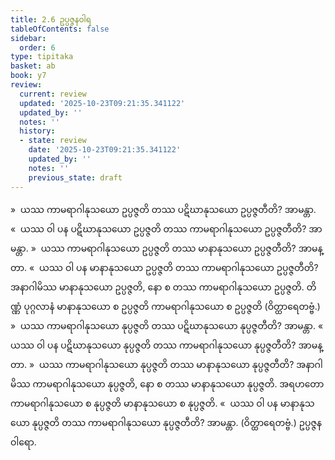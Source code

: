 ```yaml
---
title: 2.6 ဥပ္ပဇ္ဇနဝါရ
tableOfContents: false
sidebar:
  order: 6
type: tipitaka
basket: ab
book: y7
review:
  current: review
  updated: '2025-10-23T09:21:35.341122'
  updated_by: ''
  notes: ''
  history:
  - state: review
    date: '2025-10-23T09:21:35.341122'
    updated_by: ''
    notes: ''
    previous_state: draft
---
```



<ReviewStatus review={frontmatter.review} showDetails={true} />

<HypothesisAnnotation frontmatter={frontmatter} />

<DynamicBreadcrumb />

<Division number="330" book="y7" e="ch" v="34" p="274">

<Paragraph number="2264" book="y7">
»  ယဿ ကာမရာဂါနုသယော ဥပ္ပဇ္ဇတိ တဿ ပဋိဃာနုသယော ဥပ္ပဇ္ဇတီတိ? အာမန္တာ.
</Paragraph>

<Paragraph number="2265" book="y7">
«  ယဿ ဝါ ပန ပဋိဃာနုသယော ဥပ္ပဇ္ဇတိ တဿ ကာမရာဂါနုသယော ဥပ္ပဇ္ဇတီတိ? အာမန္တာ.
</Paragraph>

<Paragraph number="2266" book="y7">
»  ယဿ ကာမရာဂါနုသယော ဥပ္ပဇ္ဇတိ တဿ မာနာနုသယော ဥပ္ပဇ္ဇတီတိ? အာမန္တာ.
</Paragraph>

<Paragraph number="2267" book="y7">
«  ယဿ ဝါ ပန မာနာနုသယော ဥပ္ပဇ္ဇတိ တဿ ကာမရာဂါနုသယော ဥပ္ပဇ္ဇတီတိ?
</Paragraph>

<Paragraph number="2268" book="y7">
အနာဂါမိဿ မာနာနုသယော ဥပ္ပဇ္ဇတိ, နော စ တဿ ကာမရာဂါနုသယော ဥပ္ပဇ္ဇတိ. တိဏ္ဏံ ပုဂ္ဂလာနံ မာနာနုသယော စ ဥပ္ပဇ္ဇတိ ကာမရာဂါနုသယော စ ဥပ္ပဇ္ဇတိ (ဝိတ္ထာရေတဗ္ဗံ.)
</Paragraph>

</Division>
<Division number="331" book="y7" e="ch" v="34" p="274">

<Paragraph number="2269" book="y7">
»  ယဿ ကာမရာဂါနုသယော နုပ္ပဇ္ဇတိ တဿ ပဋိဃာနုသယော နုပ္ပဇ္ဇတီတိ? အာမန္တာ.
</Paragraph>

<Paragraph number="2270" book="y7">
«  ယဿ ဝါ ပန ပဋိဃာနုသယော နုပ္ပဇ္ဇတိ တဿ ကာမရာဂါနုသယော နုပ္ပဇ္ဇတီတိ? အာမန္တာ.
</Paragraph>

<Paragraph number="2271" book="y7">
»  ယဿ ကာမရာဂါနုသယော နုပ္ပဇ္ဇတိ တဿ မာနာနုသယော နုပ္ပဇ္ဇတီတိ?
</Paragraph>

<Paragraph number="2272" book="y7">
အနာဂါမိဿ ကာမရာဂါနုသယော နုပ္ပဇ္ဇတိ, နော စ တဿ မာနာနုသယော နုပ္ပဇ္ဇတိ. အရဟတော ကာမရာဂါနုသယော စ နုပ္ပဇ္ဇတိ မာနာနုသယော စ နုပ္ပဇ္ဇတိ.
</Paragraph>

<Paragraph number="2273" book="y7">
«  ယဿ ဝါ ပန မာနာနုသယော နုပ္ပဇ္ဇတိ တဿ ကာမရာဂါနုသယော နုပ္ပဇ္ဇတီတိ? အာမန္တာ. (ဝိတ္ထာရေတဗ္ဗံ.)

</Paragraph>
</Division>

<Paragraph number="2274" type="center" book="y7">
ဥပ္ပဇ္ဇနဝါရော.
</Paragraph>